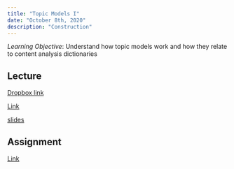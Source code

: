 ```yaml
---
title: "Topic Models I"
date: "October 8th, 2020"
description: "Construction"
---
```


*Learning Objective*: Understand how topic models work and how they
 relate to content analysis dictionaries

## Lecture

[Dropbox link](https://www.dropbox.com/s/dspzkkpyh1rew7l/tada-week05.mov?dl=0)

[Link](https://moodle.hertie-school.org/course/index.php?categoryid=266)

[slides](lectures/week05.pdf)

## Assignment

[Link](https://rstudio.cloud/)
